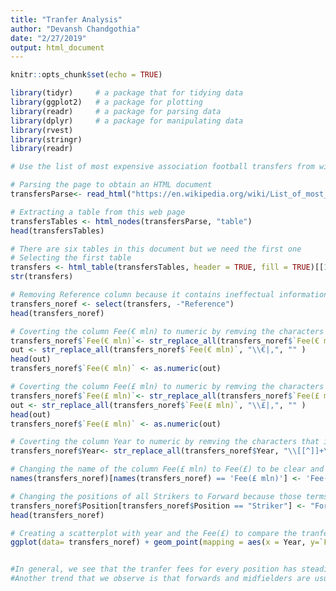 ```yaml
---
title: "Tranfer Analysis"
author: "Devansh Chandgothia"
date: "2/27/2019"
output: html_document
---
```


```r
knitr::opts_chunk$set(echo = TRUE) 
```


```r
library(tidyr)     # a package that for tidying data
library(ggplot2)   # a package for plotting
library(readr)     # a package for parsing data
library(dplyr)     # a package for manipulating data
library(rvest)
library(stringr)
library(readr)

# Use the list of most expensive association football transfers from wikipedia to find out the trends in football tranfers

# Parsing the page to obtain an HTML document
transfersParse<- read_html("https://en.wikipedia.org/wiki/List_of_most_expensive_association_football_transfers")

# Extracting a table from this web page 
transfersTables <- html_nodes(transfersParse, "table")
head(transfersTables)

# There are six tables in this document but we need the first one
# Selecting the first table
transfers <- html_table(transfersTables, header = TRUE, fill = TRUE)[[1]]
str(transfers)

# Removing Reference column because it contains ineffectual information
transfers_noref <- select(transfers, -"Reference")
head(transfers_noref)

# Coverting the column Fee(€ mln) to numeric by remving the characters that indicate footnotes, the currency symbol, and the commas in the numbers 
transfers_noref$`Fee(€ mln)`<- str_replace_all(transfers_noref$`Fee(€ mln)`, "\\[[^]]+\\]", "")
out <- str_replace_all(transfers_noref$`Fee(€ mln)`, "\\€|,", "" )
head(out)
transfers_noref$`Fee(€ mln)` <- as.numeric(out)

# Coverting the column Fee(£ mln) to numeric by remving the characters that indicate footnotes, the currency symbol, and the commas in the numbers 
transfers_noref$`Fee(£ mln)`<- str_replace_all(transfers_noref$`Fee(£ mln)`, "\\[[^]]+\\]", "")
out <- str_replace_all(transfers_noref$`Fee(£ mln)`, "\\£|,", "" )
head(out)
transfers_noref$`Fee(£ mln)` <- as.numeric(out)

# Coverting the column Year to numeric by remving the characters that indicate footnotes
transfers_noref$Year<- str_replace_all(transfers_noref$Year, "\\[[^]]+\\]", "")

# Changing the name of the column Fee(£ mln) to Fee(£) to be clear and precise
names(transfers_noref)[names(transfers_noref) == 'Fee(£ mln)'] <- 'Fee(£)'

# Changing the positions of all Strikers to Forward because those terms are very inter-changable
transfers_noref$Position[transfers_noref$Position == "Striker"] <- "Forward"
head(transfers_noref)

# Creating a scatterplot with year and the Fee(£) to compare the tranfers fees over different years
ggplot(data= transfers_noref) + geom_point(mapping = aes(x = Year, y=`Fee(£)`, color=Position))


#In general, we see that the tranfer fees for every position has steadily increased over the years (except Neymar and Mbappe that are outliers). This is seen by the fact that more points are grouped on the right side of the graph that indicates that more expensive tranfers have happened in the recent years.
#Another trend that we observe is that forwards and midfielders are usually signed for a higher fee than defenders and goalkeepers. This is seen by the fact that in a particular year, a forward or a midfielder is always signed for the highest tranfer fee. 

```